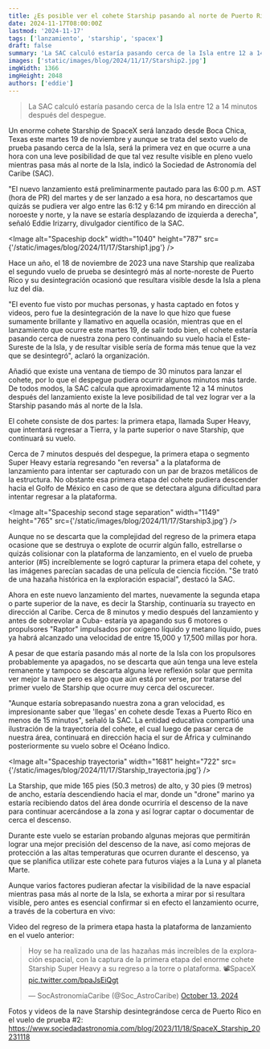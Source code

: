 ```yaml
---
title: ¿Es posible ver el cohete Starship pasando al norte de Puerto Rico?
date: 2024-11-17T08:00:00Z
lastmod: '2024-11-17'
tags: ['lanzamiento', 'starship', 'spacex']
draft: false
summary: 'La SAC calculó estaría pasando cerca de la Isla entre 12 a 14 minutos después del despegue.'
images: ['static/images/blog/2024/11/17/Starship2.jpg']
imgWidth: 1366
imgHeight: 2048
authors: ['eddie']
---
```


> La SAC calculó estaría pasando cerca de la Isla entre 12 a 14 minutos después del despegue.

Un enorme cohete Starship de SpaceX será lanzado desde Boca Chica, Texas este martes 19 de noviembre y aunque se trata del sexto vuelo de prueba pasando cerca de la Isla, será la primera vez en que ocurre a una hora con una leve posibilidad de que tal vez resulte visible en pleno vuelo mientras pasa más al norte de la Isla, indicó la Sociedad de Astronomía del Caribe (SAC).

"El nuevo lanzamiento está preliminarmente pautado para las 6:00 p.m. AST (hora de PR) del martes y de ser lanzado a esa hora, no descartamos que quizás se pudiera ver algo entre las 6:12 y 6:14 pm mirando en dirección al noroeste y norte, y la nave se estaría desplazando de izquierda a derecha", señaló Eddie Irizarry, divulgador científico de la SAC.

<Image
  alt="Spaceship dock"
  width="1040"
  height="787"
  src={'/static/images/blog/2024/11/17/Starship1.jpg'}
/>

Hace un año, el 18 de noviembre de 2023 una nave Starship que realizaba el segundo vuelo de prueba se desintegró más al norte-noreste de Puerto Rico y su desintegración ocasionó que resultara visible desde la Isla a plena luz del día.

"El evento fue visto por muchas personas, y hasta captado en fotos y videos, pero fue la desintegración de la nave lo que hizo que fuese sumamente brillante y llamativo en aquella ocasión, mientras que en el lanzamiento que ocurre este martes 19, de salir todo bien, el cohete estaría pasando cerca de nuestra zona pero continuando su vuelo hacia el Este-Sureste de la Isla, y de resultar visible sería de forma más tenue que la vez que se desintegró", aclaró la organización.

Añadió que existe una ventana de tiempo de 30 minutos para lanzar el cohete, por lo que el despegue pudiera ocurrir algunos minutos más tarde. De todos modos, la SAC calcula que aproximadamente 12 a 14 minutos después del lanzamiento existe la leve posibilidad de tal vez lograr ver a la Starship pasando más al norte de la Isla.

El cohete consiste de dos partes: la primera etapa, llamada Super Heavy, que intentará regresar a Tierra, y la parte superior o nave Starship, que continuará su vuelo.

Cerca de 7 minutos después del despegue, la primera etapa o segmento Super Heavy estaría regresando "en reversa" a la plataforma de lanzamiento para intentar ser capturado con un par de brazos metálicos de la estructura. No obstante esa primera etapa del cohete pudiera descender hacia el Golfo de México en caso de que se detectara alguna dificultad para intentar regresar a la plataforma.

<Image
  alt="Spaceship second stage separation"
  width="1149"
  height="765"
  src={'/static/images/blog/2024/11/17/Starship3.jpg'}
/>

Aunque no se descarta que la complejidad del regreso de la primera etapa ocasione que se destruya o explote de ocurrir algún fallo, estrellarse o quizás colisionar con la plataforma de lanzamiento, en el vuelo de prueba anterior (#5) increíblemente se logró capturar la primera etapa del cohete, y las imágenes parecían sacadas de una película de ciencia ficción. "Se trató de una hazaña histórica en la exploración espacial", destacó la SAC.

Ahora en este nuevo lanzamiento del martes, nuevamente la segunda etapa o parte superior de la nave, es decir la Starship, continuaría su trayecto en dirección al Caribe. Cerca de 8 minutos y medio después del lanzamiento y antes de sobrevolar a Cuba- estaría ya apagando sus 6 motores o propulsores "Raptor" impulsados por oxígeno líquido y metano líquido, pues ya habrá alcanzado una velocidad de entre 15,000 y 17,500 millas por hora.

A pesar de que estaría pasando más al norte de la Isla con los propulsores probablemente ya apagados, no se descarta que aún tenga una leve estela remanente y tampoco se descarta alguna leve reflexión solar que permita ver mejor la nave pero es algo que aún está por verse, por tratarse del primer vuelo de Starship que ocurre muy cerca del oscurecer.

"Aunque estaría sobrepasando nuestra zona a gran velocidad, es impresionante saber que 'llegas' en cohete desde Texas a Puerto Rico en menos de 15 minutos", señaló la SAC. La entidad educativa compartió una ilustración de la trayectoria del cohete, el cual luego de pasar cerca de nuestra área, continuará en dirección hacia el sur de África y culminando posteriormente su vuelo sobre el Océano Índico.

<Image
  alt="Spaceship trayectoria"
  width="1681"
  height="722"
  src={'/static/images/blog/2024/11/17/Starship_trayectoria.jpg'}
/>

La Starship, que mide 165 pies (50.3 metros) de alto, y 30 pies (9 metros) de ancho, estaría descendiendo hacia el mar, donde un "drone" marino ya estaría recibiendo datos del área donde ocurriría el descenso de la nave para continuar acercándose a la zona y así lograr captar o documentar de cerca el descenso.

Durante este vuelo se estarían probando algunas mejoras que permitirán lograr una mejor precisión del descenso de la nave, así como mejoras de protección a las altas temperaturas que ocurren durante el descenso, ya que se planifica utilizar este cohete para futuros viajes a la Luna y al planeta Marte.

Aunque varios factores pudieran afectar la visibilidad de la nave espacial mientras pasa más al norte de la Isla, se exhorta a mirar por si resultara visible, pero antes es esencial confirmar si en efecto el lanzamiento ocurre, a través de la cobertura en vivo:

<ResponsiveReactPlayer url="https://www.youtube.com/watch?v=ucEu075bgx0" />

Video del regreso de la primera etapa hasta la plataforma de lanzamiento en el vuelo anterior:

<blockquote class="twitter-tweet">
  <p lang="es" dir="ltr">
    Hoy se ha realizado una de las hazañas más increíbles de la exploración espacial, con la captura
    de la primera etapa del enorme cohete Starship Super Heavy a su regreso a la torre o plataforma.
    📽️SpaceX <a href="https://t.co/bpaJsEiQgt">pic.twitter.com/bpaJsEiQgt</a>
  </p>
  &mdash; SocAstronomíaCaribe (@Soc_AstroCaribe) <a href="https://twitter.com/Soc_AstroCaribe/status/1845454150252785757?ref_src=twsrc%5Etfw">October 13, 2024</a>
</blockquote> <script async src="https://platform.twitter.com/widgets.js" charset="utf-8"></script>

Fotos y videos de la nave Starship desintegrándose cerca de Puerto Rico en el vuelo de prueba #2: https://www.sociedadastronomia.com/blog/2023/11/18/SpaceX_Starship_20231118
